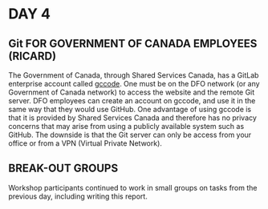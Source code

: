 # DAY 4

## Git FOR GOVERNMENT OF CANADA EMPLOYEES (RICARD)

The Government of Canada, through Shared Services Canada, has a GitLab
enterprise account called [gccode](https://gccode.ssc-spc.gc.ca "gccode
homepage").  One must be on the DFO network (or any Government of Canada
network) to access the website and the remote Git server.  DFO employees can
create an account on gccode, and use it in the same way that they would use
GitHub.  One advantage of using gccode is that it is provided by Shared Services
Canada and therefore has no privacy concerns that may arise from using a
publicly available system such as GitHub.  The downside is that the Git server
can only be access from your office or from a VPN (Virtual Private Network).

## BREAK-OUT GROUPS

Workshop participants continued to work in small groups on tasks from the
previous day, including writing this report.
